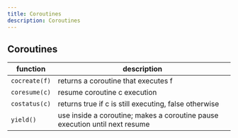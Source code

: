 ```yaml
---
title: Coroutines
description: Coroutines
---
```


## Coroutines
| function |  description |
|---|---|
| `cocreate(f)` | returns a coroutine that executes f |
| `coresume(c)` | resume coroutine c execution |
| `costatus(c)` | returns true if c is still executing, false otherwise |
| `yield()` | use inside a coroutine; makes a coroutine pause execution until next resume |

